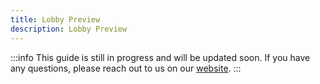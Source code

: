 ```yaml
---
title: Lobby Preview
description: Lobby Preview
---
```


:::info
This guide is still in progress and will be updated soon.
If you have any questions, please reach out to us on our [website](https://getstream.io/video/#contact).
:::
